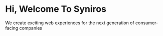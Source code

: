 # Hi, Welcome To Syniros

We create exciting web experiences for the next generation of consumer-facing companies
